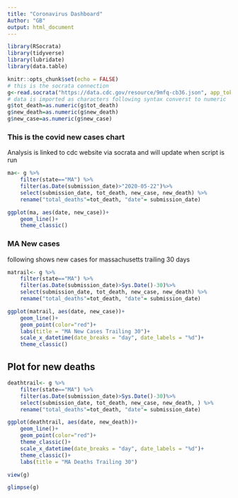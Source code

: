 ```yaml
---
title: "Coronavirus Dashboard" 
Author: "GB"
output: html_document
---
```


```r
library(RSocrata)
library(tidyverse)
library(lubridate)
library(data.table)
```


```r
knitr::opts_chunk$set(echo = FALSE)
# this is the socrata connection
g<-read.socrata("https://data.cdc.gov/resource/9mfq-cb36.json", app_token = "du1xYluz5Q3hWLPoeoxced3Dg", stringsAsFactors = FALSE)
# data is imported as characters following syntax converst to numeric
g$tot_death=as.numeric(g$tot_death)
g$new_death=as.numeric(g$new_death)
g$new_case=as.numeric(g$new_case)
```

### This is the covid new cases chart
Analysis is linked to cdc website via socrata and will update when script is run

```r
ma<- g %>%
    filter(state=="MA") %>%
    filter(as.Date(submission_date)>"2020-05-22")%>%
    select(submission_date, tot_death, new_case, new_death) %>%
    rename("total_deaths"=tot_death, "date"= submission_date)

ggplot(ma, aes(date, new_case))+
    geom_line()+
    theme_classic()
```

### MA New cases
following shows new cases for massachusetts trailing 30 days

```r
matrail<- g %>%
    filter(state=="MA") %>%
    filter(as.Date(submission_date)>Sys.Date()-30)%>%
    select(submission_date, tot_death, new_case, new_death) %>%
    rename("total_deaths"=tot_death, "date"= submission_date)

ggplot(matrail, aes(date, new_case))+
    geom_line()+
    geom_point(color="red")+
    labs(title = "MA New Cases Trailing 30")+
    scale_x_datetime(date_breaks = "day", date_labels = "%d")+
    theme_classic()


```



## Plot for new deaths

```r
deathtrail<- g %>%
    filter(state=="MA") %>%
    filter(as.Date(submission_date)>Sys.Date()-30)%>%
    select(submission_date, tot_death, new_case, new_death, ) %>%
    rename("total_deaths"=tot_death, "date"= submission_date)

ggplot(deathtrail, aes(date, new_death))+
    geom_line()+
    geom_point(color="red")+
    theme_classic()+
    scale_x_datetime(date_breaks = "day", date_labels = "%d")+
    theme_classic()+
    labs(title = "MA Deaths Trailing 30")
```
```r
view(g)

glimpse(g)
```

